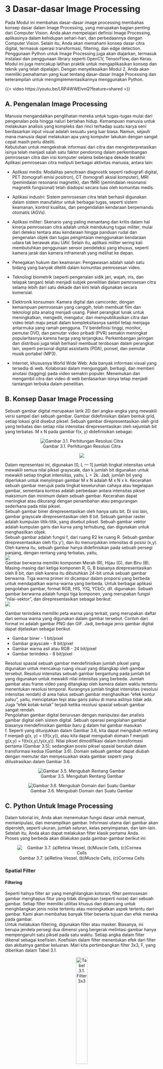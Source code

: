 # 3 Dasar-dasar Image Processing {.unnumbered}  

Pada Modul ini membahas dasar-dasar image processing membahas konsep dasar dalam Image Processing, yang merupakan bagian penting dari Computer Vision. Anda akan mempelajari definisi Image Processing, aplikasinya dalam kehidupan sehari-hari, dan perbedaannya dengan Computer Vision. Selain itu, Anda akan memahami konsep dasar citra digital, termasuk operasi transformasi, filtering, dan edge detection. Penggunaan Python untuk Image Processing juga akan diajarkan, termasuk instalasi dan penggunaan library seperti OpenCV, TensorFlow, dan Keras. Modul ini juga mencakup latihan praktik untuk mengaplikasikan konsep dan teknik yang telah dipelajari. Dengan menyelesaikan Modul 2, Anda akan memiliki pemahaman yang kuat tentang dasar-dasar Image Processing dan keterampilan untuk mengimplementasikannya menggunakan Python.     

{{< video https://youtu.be/LRP4WWElvnQ?feature=shared >}}   

## A. Pengenalan Image Processing
Manusia mengandalkan penglihatan mereka untuk tugas-tugas mulai dari pengenalan pola hingga naluri bertahan hidup. Kemampuan manusia untuk melakukan analisis yang kompleks dan rinci terhadap suatu karya seni berdasarkan input visual adalah sesuatu yang luar biasa. Namun, sejauh mana manusia dapat melakukan apa yang komputer lakukan dengan sangat cepat masih perlu diteliti.   
Kebutuhan untuk mengekstrak informasi dari citra dan menginterpretasikan isinya telah menjadi salah satu faktor pendorong dalam perkembangan pemrosesan citra dan visi komputer selama beberapa dekade terakhir. Aplikasi pemrosesan citra meliputi berbagai aktivitas manusia, antara lain:   

- Aplikasi medis: Modalitas pencitraan diagnostik seperti radiografi digital, PET (tomografi emisi positron), CT (tomografi aksial komputer), MRI (pemindaian resonansi magnetik), dan fMRI (pemindaian resonansi magnetik fungsional) telah diadopsi secara luas oleh komunitas medis.  
- Aplikasi industri: Sistem pemrosesan citra telah berhasil digunakan dalam sistem manufaktur untuk berbagai tugas, seperti sistem keamanan, kontrol kualitas, dan pengendalian kendaraan berpemandu otomatis (AGVs).  
- Aplikasi militer: Skenario yang paling menantang dan kritis dalam hal kinerja pemrosesan citra adalah untuk mendukung tugas militer, mulai dari deteksi tentara atau kendaraan hingga panduan rudal dan pengenalan objek dan tugas pengintaian menggunakan kendaraan udara tak berawak atau UAV. Selain itu, aplikasi militer sering kali membutuhkan penggunaan sensor pendeteksi yang khusus, seperti kamera jarak dan kamera inframerah yang melihat ke depan.  

- Penegakan hukum dan keamanan: Pengawasan adalah salah satu bidang yang banyak diteliti dalam komunitas pemrosesan video.  
- Teknologi biometrik (seperti pengenalan sidik jari, wajah, iris, dan telapak tangan) telah menjadi subjek penelitian dalam pemrosesan citra selama lebih dari satu dekade dan kini telah digunakan secara komersial.  
- Elektronik konsumen: Kamera digital dan camcorder, dengan kemampuan pemrosesan yang canggih, telah membuat film dan teknologi pita analog menjadi usang. Paket perangkat lunak untuk meningkatkan, mengedit, mengatur, dan mempublikasikan citra dan video telah maju pesat dalam kompleksitasnya sambil tetap menjaga antarmuka yang ramah pengguna. TV berdefinisi tinggi, monitor, pemutar DVD, dan pemutar video pribadi (PVR) semakin meningkat popularitasnya karena harga yang terjangkau. Perkembangan jaringan dan distribusi juga telah berhasil membuat terobosan dalam perangkat lain, seperti personal digital assistants (PDA), ponsel, dan pemutar musik portabel (MP3).  
- Internet, khususnya World Wide Web: Ada banyak informasi visual yang tersedia di web. Kolaborasi dalam mengunggah, berbagi, dan memberi anotasi (tagging) pada video semakin populer. Menemukan dan mengambil citra dan video di web berdasarkan isinya tetap menjadi tantangan terbuka dalam penelitian.  

## B. Konsep Dasar Image Processing
Sebuah gambar digital merupakan larik 2D dari angka-angka yang mewakili versi sampel dari sebuah gambar. Gambar didefinisikan dalam bentuk grid, setiap lokasi grid disebut piksel. Sebuah gambar direpresentasikan oleh grid yang terbatas dan setiap nilai intensitas direpresentasikan oleh sejumlah bit yang terbatas. M x N pada gambar f(x, y) didefinisikan sebagai:  

<div style="text-align:center">
:::{layout-ncol="2"}
![Gambar 3.1. Perhitungan Resolusi Citra](Asset/image119.jpg)   

![](Asset/image120.jpg)    
:::
</div>


Dalam representasi ini, digunakan [0, L — 1] jumlah tingkat intensitas untuk mewakili semua nilai piksel grayscale, dan k jumlah bit digunakan untuk mewakili setiap tingkat intensitas, yaitu, L = 2k. Jadi, jumlah bit yang diperlukan untuk menyimpan gambar M x N adalah M x N x k. Kecerahan sebuah gambar merujuk pada tingkat keseluruhan cahaya atau kegelapan gambar, sementara kontras adalah perbedaan antara intensitas piksel maksimum dan minimum dalam sebuah gambar. Kecerahan dapat meningkat atau dikurangi dengan penambahan atau pengurangan sederhana pada nilai piksel.  
Sebuah gambar biner direpresentasikan oleh hanya satu bit. Di sisi lain, gambar grayscale direpresentasikan oleh 8 bit. Sebuah gambar raster adalah kumpulan titik-titik, yang disebut piksel. Sebuah gambar vektor adalah kumpulan garis dan kurva yang terhubung, dan digunakan untuk menghasilkan objek.  
Sebuah gambar adalah fungsi f, dari ruang R2 ke ruang R. Sebuah gambar direpresentasikan oleh f(x.y'), dan itu menunjukkan intensitas di posisi (x,y). Oleh karena itu, sebuah gambar hanya didefinisikan pada sebuah persegi panjang, dengan rentang yang terbatas, yaitu,  
![](Asset/image1111.png)    
Gambar berwarna memiliki komponen Merah (R), Hijau (G), dan Biru (B). Masing-masing dari ketiga komponen R, G, B biasanya direpresentasikan oleh 8 bit, dan oleh karena itu dibutuhkan 24-bit untuk sebuah gambar berwarna. Tiga warna primer ini dicampur dalam proporsi yang berbeda untuk mendapatkan warna-warna yang berbeda. Untuk berbagai aplikasi pengolahan gambar, format RGB, HIS, YIQ, YCbCr, dll. digunakan. Sebuah gambar berwarna adalah fungsi tiga komponen, yang merupakan fungsi "nilai-vektor", dan direpresentasikan sebagai berikut:  
![](Asset/image1112.png)  

Gambar terindeks memiliki peta warna yang terkait, yang merupakan daftar dari semua warna yang digunakan dalam gambar tersebut. Contoh dari format ini adalah gambar PNG dan GIF. Jadi, berbagai jenis gambar digital dapat dijelaskan sebagai berikut.  

- Gambar biner - 1 bit/pixel
- Gambar grayscale - 8 bit/pixel
- Gambar warna asli atau RGB - 24 bit/pixel
- Gambar terindeks - 8 bit/pixel 

Resolusi spasial sebuah gambar mendefinisikan jumlah piksel yang digunakan untuk mencakup ruang visual yang ditangkap oleh gambar tersebut. Resolusi intensitas sebuah gambar bergantung pada jumlah bit yang digunakan untuk mewakili nilai intensitas yang berbeda. Jumlah gambar atau frame video yang ditangkap oleh kamera dalam waktu tertentu menentukan resolusi temporal. Kurangnya jumlah tingkat intensitas (resolusi intensitas rendah) di area halus sebuah gambar menghasilkan "efek kontur palsu", yaitu, menciptakan tepi atau garis palsu di mana aslinya tidak ada. Juga "efek kotak-kotak" terjadi ketika resolusi spasial sebuah gambar sangat rendah.  
Pengolahan gambar digital berurusan dengan manipulasi dan analisis gambar digital oleh sistem digital. Sebuah operasi pengolahan gambar biasanya mendefinisikan gambar baru g dalam hal gambar masukan f. Seperti yang ditunjukkan dalam Gambar 3.6, kita dapat mengubah rentang f menjadi g(x, y) = t(f(x,y)), atau kita dapat mengubah domain f menjadi g(x,y) = f(tx(x,y),ty(x,y)). Nilai piksel dimodifikasi dalam transformasi pertama (Gambar 3.5); sedangkan posisi piksel spasial berubah dalam transformasi kedua (Gambar 3.6). Domain sebuah gambar dapat diubah dengan memutar dan menyesuaikan skala gambar seperti yang diilustrasikan dalam Gambar 3.6.  

<div style="text-align:center">
![Gambar 3.5. Mengubah Rentang Gambar](Asset/image1113.png)  
</div>

<div style="text-align:center">
![Gambar 3.6. Mengubah Domain dari Suatu Gambar](Asset/image1114.png)  
</div>

## C. Python Untuk Image Processing  

Dalam tutorial ini, Anda akan menemukan fungsi dasar untuk memuat, memanipulasi, dan menampilkan gambar. Informasi utama dari gambar akan diperoleh, seperti ukuran, jumlah saluran, kelas penyimpanan, dan lain-lain. Setelah itu, Anda akan dapat melakukan filter klasik pertama Anda.  
Proses yang berbeda akan dilakukan pada gambar-gambar berikut ini:   

<div style="text-align:center">
![Gambar 3.7. (a)Retina Vessel, (b)Muscle Cells, (c)Cornea Cells](Asset/image1115.png)   
</div>

### Spatial Filter
#### Filtering  
Seperti halnya filter air yang menghilangkan kotoran, filter pemrosesan gambar menghapus fitur yang tidak diinginkan (seperti noise) dari sebuah gambar. Setiap filter memiliki utilitas khusus dan dirancang untuk menghilangkan jenis noise tertentu atau meningkatkan aspek tertentu dari gambar. Kami akan membahas banyak filter beserta tujuan dan efek mereka pada gambar.  
Untuk melakukan filtering, digunakan filter atau masker. Biasanya, ini berupa jendela persegi dua dimensi yang bergerak melintasi gambar hanya mempengaruhi satu piksel pada satu waktu. Setiap angka dalam filter dikenal sebagai koefisien. Koefisien dalam filter menentukan efek dari filter dan akibatnya gambar keluaran. Mari kita pertimbangkan filter 3x3, F, yang diberikan dalam Tabel 3.1.   

<div style="text-align:center">
![Tabel 3.1. Filter 3x3](Asset/image1116.png){width="30%"}
</div>

Jika (i, j) adalah piksel dalam gambar, maka sub-gambar di sekitar (i, j) dengan dimensi yang sama dengan filter akan dipertimbangkan untuk filtering. Pusat filter ditempatkan agar tumpang tindih dengan (i, j). Piksel-piksel dalam sub-gambar dikalikan dengan koefisien yang sesuai dalam filter. Hal ini menghasilkan matriks dengan ukuran yang sama dengan filter. Matriks ini disederhanakan menggunakan persamaan matematika untuk mendapatkan satu nilai yang akan menggantikan nilai piksel pada (i, j) dalam gambar. Persamaan matematika yang tepat tergantung pada jenis filter. Misalnya, dalam kasus filter rata-rata, nilai F adalah -7, di mana N adalah jumlah elemen dalam filter. Gambar yang difilter diperoleh dengan mengulangi proses penempatan filter pada setiap piksel dalam gambar, memperoleh satu nilai, dan menggantikan nilai piksel dalam gambar asli. Proses ini memindahkan jendela filter melintasi gambar disebut konvolusi dalam domain spasial.  

Mari kita pertimbangkan sub-gambar berikut dari gambar I, yang berpusat pada (i, j).  

<div style="text-align:center">
![Gambar 3.8. Konvolusi filter](Asset/image1117.png){width="70%"}
</div>

Konvolusi filter yang diberikan dalam Gambar 3.8 dengan sub-gambar dalam Gambar 3.9 diberikan sebagai berikut:  

<div style="text-align:center">
![Gambar 3.9. Rumus Konvolusi filter](Asset/image1118.png)
</div>

Di mana Inew(i, j) adalah nilai keluaran pada lokasi (i, j). Proses ini harus diulang untuk setiap piksel dalam gambar. Karena filter memainkan peran penting dalam proses konvolusi, filter juga dikenal sebagai kernel konvolusi.   

Operasi konvolusi harus dilakukan pada setiap piksel dalam gambar, termasuk piksel di batas gambar. Ketika filter ditempatkan pada piksel batas, sebagian filter akan berada di luar batas gambar. Karena nilai piksel di luar batas tidak ada, nilai-nilai baru harus dibuat sebelum konvolusi. Proses ini untuk menciptakan nilai piksel di luar batas disebut padding. Piksel yang dipadatkan dapat diasumsikan nol atau nilai tetap. Pilihan padding lainnya seperti nearest neighbor atau reflect menciptakan piksel yang dipadatkan menggunakan nilai piksel dalam gambar. Dalam kasus nol, piksel yang dipadatkan semua bernilai nol. Dalam kasus konstan, piksel yang dipadatkan mengambil nilai spesifik. Dalam kasus reflect, piksel yang dipadatkan mengambil nilai dari baris atau kolom terakhir. Piksel yang dipadatkan hanya dipertimbangkan untuk konvolusi dan akan dibuang setelah konvolusi.  

Mari kita pertimbangkan contoh untuk menunjukkan berbagai pilihan padding. Gambar 3.10 adalah gambar input berukuran 7x7 yang akan dikonvolusi menggunakan filter 3x5 dengan pusat filter di (1,2). Untuk memasukkan piksel batas dalam konvolusi, kita memasukkan gambar dengan satu baris di atas dan satu baris di bawah serta dua kolom di sebelah kiri dan dua kolom di sebelah kanan. Secara umum, ukuran filter menentukan jumlah baris dan kolom yang akan dipadatkan ke gambar.  

- Padding dengan nol: Semua piksel yang dipadatkan diberi nilai nol (Gambar 3.11).
- Padding dengan konstanta: Nilai konstan 5 digunakan untuk semua piksel yang dipadatkan (Gambar 3.12). Nilai konstan dapat dipilih berdasarkan jenis gambar yang sedang diproses.
- Nearest neighbor: Nilai dari baris atau kolom terakhir (Gambar 3.13) digunakan untuk padding.
- Reflect: Nilai dari baris atau kolom terakhir (Gambar 3.14) dipantulkan melintasi batas gambar.
- Wrap: Dalam opsi wrap seperti yang ditunjukkan dalam Gambar 3.15, baris pertama (atau kolom) setelah batas mengambil nilai yang sama dengan baris pertama (atau kolom) dalam gambar, dan seterusnya.    

<div style="text-align:center">
:::{layout-nrow="3"}
![Gambar 3.10. 7 x 7 input citra](Asset/image1119.png)

![Gambar 3.11. Padding dengan kosong](Asset/image1120.png)  

![Gambar 3.12. Padding dengan nilai konstant](Asset/image1121.png)  

![Gambar 3.13. Padding dengan nearest neighbors](Asset/image1122.png) 

![Gambar 3.14. Padding dengan nearest neighbors](Asset/image1123.png)  

![Gambar 3.15. Padding dengan wrap option](Asset/image1124.png)
:::
</div>  

##### **Shape Detection Filter**  

**Frangi Filter**

Kegunaan dari Filter Frangi [AFFV98] yaitu mendeteksi objek yang mirip dengan pembuluh darah pada sebuah gambar. Sebelum membahas matematika dibaliknya, pembahasan akan dimulai dengan ide fundamental dari Frangi itu sendiri. Pada gambar 3.16 berisi dua objek, salah satu objek memanjang ke satu arah, akan tetapi tidak ke arah lainnya, sedangkan objek kedua berbentuk persegi. Secara proporsional, panah ortogonal digambar dimana panjangnya sepanjang suatu arah tertentu. Dengan mendapatkan nilai eigen dari kedua objek tersebut, maka kita dapat mengukur perbedaan geometri kualitatif ini. Objek yang memanjang, nilai eigennya akan lebih besar pada arah panah yang lebih panjang serta lebih kecil pada arah panah yang lebih pendek. Sedangkan objek persegi, nilai eigen pada arah panah yang lebih panjang serupa dengan nilai eigen pada arah panah yang lebih pendek. Filter Frangi menggunakan gambar turunan kedua (Hessian) sebagai dasar perhitungan nilai eigen, bukan menggunakan gambar asli. Turunan kedua atau Hessian merupakan representasi matematis dari perubahan intensitas piksel dalam gambar. Dengan menggunakan gambar turunan kedua, Filter Frangi dapat mengidentifikasi dan menghitung nilai eigen yang mencerminkan karakteristik objek mirip pembuluh darah dengan lebih baik daripada menggunakan gambar asli. Maka dari itu, penggunaan gambar turunan kedua memungkinkan Filter Frangi untuk memperoleh informasi yang lebih relevan dan memperbaiki kemampuan deteksi objek pembuluh darah.  

<div style="text-align:center">
![Gambar 3.16. Ilustrasi Frangi Filter](Asset/image1125.png)  
</div>

Noise yang disebabkan oleh turunan dapat dikurangi menggunakan konvolusi dimana gambar akan dihaluskan. Pada konteks umum, metode yang digunakan adalah penghalusan Gaussian. Penghalusan Gaussian merupakan teknik pengolahan citra yang menggunakan filter Gaussian untuk mengurangi nois dan menyamarkan detail tajam pada gambar. Dalam buku ini akan ditunjukkan bahwa mencari turunan dari gambar yang dihaluskan dengan konvolusi Gaussian setara dengan mencari turunan dari Gaussian yang dikonvolusikan dengan gambar. Selanjutnya, kami akan menghitung turunan kedua dari Gaussian dengan menggunakan rumus berikut ini, di mana gσ merupakan fungsi Gaussian.  

![](Asset/image1126.png)  

Selanjutnya, menentukan turunan kedua lokal (Hessian) dan nilai eigen-nya. Untuk gambar 2D, setiap koordinat piksel akan memiliki dua nilai eigen (λ1 dan λ2). Kemudian, nilai eigen diurutkan dalam urutan meningkat. Sebuah piksel dianggap sebagai bagian dari struktur tabung atau mirip pembuluh darah jika λ1 ≈ 0 dan |λ2| > |λ1|. Sedangkan untuk citra 3D, setiap koordinat voxel akan memiliki tiga nilai eigen (λ1, λ2, dan λ3). Nilai eigen tersebut kemudian diurutkan dalam urutan meningkat. Sebuah voxel dianggap sebagai bagian dari struktur tabung atau mirip pembuluh darah jika λ1 ≈ 0 sementara λ2 dan λ3 memiliki nilai absolut yang tinggi yang hampir sama dan memiliki tanda yang sama. Pembuluh yang terlihat terang akan memiliki nilai positif untuk λ2 dan λ3, sedangkan pembuluh yang lebih gelap akan memiliki nilai negatif untuk λ2 dan λ3.  

## Rangkuman   

- Filter rata-rata menghaluskan gambar sambil mengaburkan bagian tepi dalam gambar.
- Filter median efektif dalam menghilangkan noise salt-and-pepper.
- Filter turunan pertama yang paling banyak digunakan adalah Sobel, Prewitt, dan Canny.
-  Baik Laplacian maupun LoG adalah filter turunan kedua yang populer. Laplacian sangat sensitif terhadap noise. Pada LoG, Gaussian menghaluskan gambar sehingga noise dari Laplacian dapat dikompensasi. Namun, LoG mengalami efek 'spaghetti'. (*Efek 'spaghetti' merujuk pada hasil filter LoG yang menghasilkan garis-garis tipis seperti spageti yang melintang di sekitar tepi objek dalam gambar. Efek ini terjadi karena penggunaan kernel LoG yang besar atau parameter yang tidak sesuai, yang mengakibatkan respons yang berlebihan dan menciptakan garis-garis halus yang terlalu banyak pada tepi objek dalam gambar. Hasilnya adalah gambar yang terdistorsi dan sulit diinterpretasikan dengan jelas)
- Filter Frangi digunakan untuk mendeteksi struktur yang mirip dengan pembuluh darah.      

